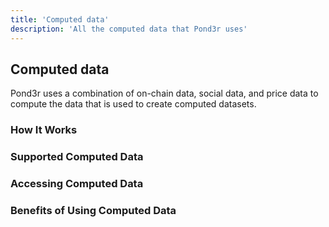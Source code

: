 ```yaml
---
title: 'Computed data'
description: 'All the computed data that Pond3r uses'
---
```


## Computed data

Pond3r uses a combination of on-chain data, social data, and price data to compute the data that is used to create computed datasets.

### How It Works


### Supported Computed Data


### Accessing Computed Data


### Benefits of Using Computed Data


